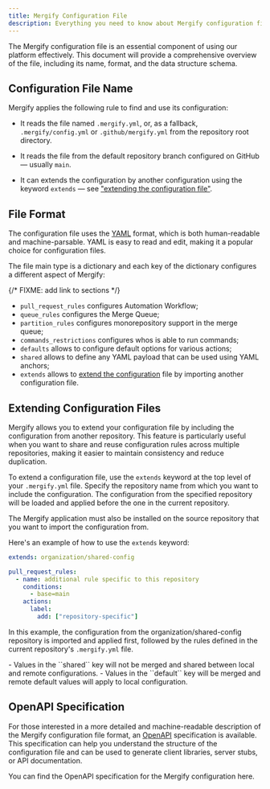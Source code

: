 ```yaml
---
title: Mergify Configuration File
description: Everything you need to know about Mergify configuration file
---
```



The Mergify configuration file is an essential component of using our platform
effectively. This document will provide a comprehensive overview of the file,
including its name, format, and the data structure schema.

## Configuration File Name

Mergify applies the following rule to find and use its configuration:

- It reads the file named `.mergify.yml`, or, as a fallback,
  `.mergify/config.yml` or `.github/mergify.yml` from the repository root
  directory.

- It reads the file from the default repository branch configured on GitHub —
  usually `main`.

- It can extends the configuration by another configuration using the keyword
  `extends` — see ["extending the configuration
  file"](.#extending-configuration-files).


## File Format

The configuration file uses the [YAML](https://yaml.org/) format, which is both
human-readable and machine-parsable. YAML is easy to read and edit, making it a
popular choice for configuration files.

The file main type is a dictionary and each key of the dictionary configures a
different aspect of Mergify:

{/* FIXME: add link to sections */}

- `pull_request_rules` configures Automation Workflow;
- `queue_rules` configures the Merge Queue;
- `partition_rules` configures monorepository support in the merge queue;
- `commands_restrictions` configures whos is able to run commands;
- `defaults` allows to configure default options for various actions;
- `shared` allows to define any YAML payload that can be used using YAML
  anchors;
- `extends` allows to [extend the
  configuration](.#extending-configuration-files) file by importing another
  configuration file.


## Extending Configuration Files

Mergify allows you to extend your configuration file by including the
configuration from another repository. This feature is particularly useful when
you want to share and reuse configuration rules across multiple repositories,
making it easier to maintain consistency and reduce duplication.

To extend a configuration file, use the `extends` keyword at the top level of your
`.mergify.yml` file. Specify the repository name from which you want to include the
configuration. The configuration from the specified repository will be loaded and
applied before the one in the current repository.

<Alert>
  The Mergify application must also be installed on the source repository
  that you want to import the configuration from.
</Alert>

Here's an example of how to use the `extends` keyword:

```yaml
extends: organization/shared-config

pull_request_rules:
  - name: additional rule specific to this repository
    conditions:
      - base=main
    actions:
      label:
        add: ["repository-specific"]
```


In this example, the configuration from the organization/shared-config
repository is imported and applied first, followed by the rules defined in the
current repository's `.mergify.yml` file.



<Alert>
   - Values in the ``shared`` key will not be merged and shared between local and
   remote configurations.
   - Values in the ``default`` key will be merged and remote default values will
   apply to local configuration.
</Alert>


## OpenAPI Specification

For those interested in a more detailed and machine-readable description of the
Mergify configuration file format, an [OpenAPI](https://www.openapis.org/)
specification is available. This specification can help you understand the
structure of the configuration file and can be used to generate client
libraries, server stubs, or API documentation.

You can find <DownloadLink path='/mergify-configuration-openapi.json'>the OpenAPI specification for the Mergify configuration here</DownloadLink>.
